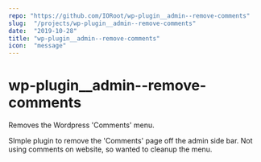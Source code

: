 ```yaml
---
repo: "https://github.com/IORoot/wp-plugin__admin--remove-comments"
slug:  "/projects/wp-plugin__admin--remove-comments"
date:  "2019-10-28"
title: "wp-plugin__admin--remove-comments"
icon:  "message"
---
```



# wp-plugin__admin--remove-comments
Removes the Wordpress 'Comments' menu.

SImple plugin to remove the 'Comments' page off the admin side bar. Not using comments on website, so wanted to cleanup the menu.

